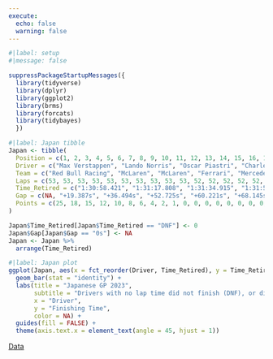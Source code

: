 ```yaml
---
execute:
  echo: false
  warning: false
---
```


```r
#|label: setup
#|message: false

suppressPackageStartupMessages({
  library(tidyverse)
  library(dplyr)
  library(ggplot2)  
  library(brms)
  library(forcats)
  library(tidybayes)
  })
```

```r
#|label: Japan tibble
Japan <- tibble(
  Position = c(1, 2, 3, 4, 5, 6, 7, 8, 9, 10, 11, 12, 13, 14, 15, 16, 17, 18, 19, 20),
  Driver = c("Max Verstappen", "Lando Norris", "Oscar Piastri", "Charles Leclerc", "Lewis Hamilton", "Carlos Sainz", "George Russell", "Fernando Alonso", "Esteban Ocon", "Pierre Gasly", "Liam Lawson", "Alexander Albon", "Yuki Tsunoda", "Nico Hulkenberg", "Kevin Magnussen", "Valtteri Bottas", "Zhou Guanyu", "Sergio Perez", "Logan Sargeant", "Lance Stroll"),
  Team = c("Red Bull Racing", "McLaren", "McLaren", "Ferrari", "Mercedes", "Ferrari", "Mercedes", "Aston Martin", "Alpine", "Alpine", "AlphaTauri", "Williams", "AlphaTauri", "Haas", "Haas", "Alfa Romeo", "Alfa Romeo", "Red Bull Racing", "Williams", "Aston Martin"),
  Laps = c(53, 53, 53, 53, 53, 53, 53, 53, 53, 53, 52, 52, 52, 52, 52, 26, 22, 20, 15, 7),
  Time_Retired = c("1:30:58.421", "1:31:17.808", "1:31:34.915", "1:31:51.146", "1:31:58.642", "1:32:06.566", "1:32:11.665", "1:32:29.074", "1:32:31.145", "1:32:34.252", "1:32:38.669", "1:32:43.547", "1:32:48.873", "1:32:50.795", "1:32:52.680", "1:32:54.556", "1:32:56.953", "DNF", "DNF", "DNF"),
  Gap = c(NA, "+19.387s", "+36.494s", "+52.725s", "+60.221s", "+68.145s", "+73.244s", "+90.653s", "+92.724s", "+95.831s", "+100.248s", "+105.126s", "+110.452s", "+112.374s", "+114.259s", "+116.135s", "+118.532s", NA, NA, NA),
  Points = c(25, 18, 15, 12, 10, 8, 6, 4, 2, 1, 0, 0, 0, 0, 0, 0, 0, 0, 0, 0)
)

Japan$Time_Retired[Japan$Time_Retired == "DNF"] <- 0
Japan$Gap[Japan$Gap == "0s"] <- NA
Japan <- Japan %>%
  arrange(Time_Retired)
```

```r
#|label: Japan plot
ggplot(Japan, aes(x = fct_reorder(Driver, Time_Retired), y = Time_Retired, fill = Driver)) +
  geom_bar(stat = "identity") +
  labs(title = "Japanese GP 2023",
       subtitle = "Drivers with no lap time did not finish (DNF), or did not start (DNS)",
       x = "Driver",
       y = "Finishing Time",
       color = NA) +
  guides(fill = FALSE) +
  theme(axis.text.x = element_text(angle = 45, hjust = 1))
```
[Data](https://www.motorsport.com/f1/results/2023/japanese-gp-625345/)